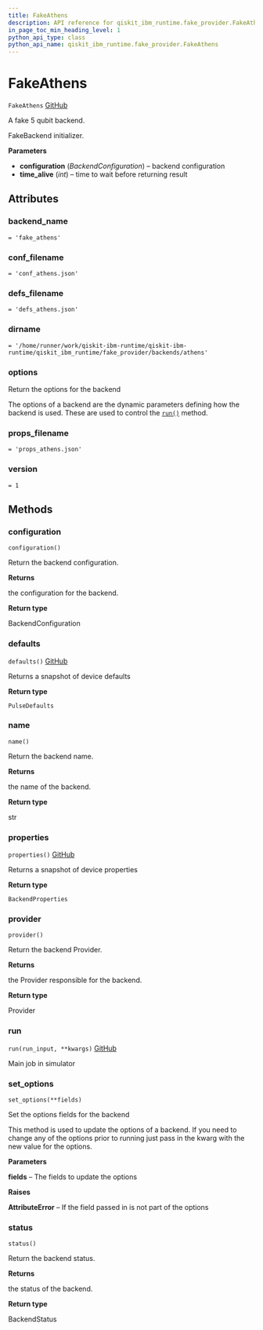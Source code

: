 ```yaml
---
title: FakeAthens
description: API reference for qiskit_ibm_runtime.fake_provider.FakeAthens
in_page_toc_min_heading_level: 1
python_api_type: class
python_api_name: qiskit_ibm_runtime.fake_provider.FakeAthens
---
```


# FakeAthens

<span id="qiskit_ibm_runtime.fake_provider.FakeAthens" />

`FakeAthens` [GitHub](https://github.com/Qiskit/qiskit-ibm-runtime/tree/stable/0.22/qiskit_ibm_runtime/fake_provider/backends/athens/fake_athens.py#L31-L38 "view source code")

A fake 5 qubit backend.

FakeBackend initializer.

**Parameters**

*   **configuration** (*BackendConfiguration*) – backend configuration
*   **time\_alive** (*int*) – time to wait before returning result

## Attributes

<span id="qiskit_ibm_runtime.fake_provider.FakeAthens.backend_name" />

### backend\_name

`= 'fake_athens'`

<span id="qiskit_ibm_runtime.fake_provider.FakeAthens.conf_filename" />

### conf\_filename

`= 'conf_athens.json'`

<span id="qiskit_ibm_runtime.fake_provider.FakeAthens.defs_filename" />

### defs\_filename

`= 'defs_athens.json'`

<span id="qiskit_ibm_runtime.fake_provider.FakeAthens.dirname" />

### dirname

`= '/home/runner/work/qiskit-ibm-runtime/qiskit-ibm-runtime/qiskit_ibm_runtime/fake_provider/backends/athens'`

<span id="qiskit_ibm_runtime.fake_provider.FakeAthens.options" />

### options

Return the options for the backend

The options of a backend are the dynamic parameters defining how the backend is used. These are used to control the [`run()`](#qiskit_ibm_runtime.fake_provider.FakeAthens.run "qiskit_ibm_runtime.fake_provider.FakeAthens.run") method.

<span id="qiskit_ibm_runtime.fake_provider.FakeAthens.props_filename" />

### props\_filename

`= 'props_athens.json'`

<span id="qiskit_ibm_runtime.fake_provider.FakeAthens.version" />

### version

`= 1`

## Methods

### configuration

<span id="qiskit_ibm_runtime.fake_provider.FakeAthens.configuration" />

`configuration()`

Return the backend configuration.

**Returns**

the configuration for the backend.

**Return type**

BackendConfiguration

### defaults

<span id="qiskit_ibm_runtime.fake_provider.FakeAthens.defaults" />

`defaults()` [GitHub](https://github.com/Qiskit/qiskit-ibm-runtime/tree/stable/0.22/qiskit_ibm_runtime/fake_provider/fake_pulse_backend.py#L29-L33 "view source code")

Returns a snapshot of device defaults

**Return type**

`PulseDefaults`

### name

<span id="qiskit_ibm_runtime.fake_provider.FakeAthens.name" />

`name()`

Return the backend name.

**Returns**

the name of the backend.

**Return type**

str

### properties

<span id="qiskit_ibm_runtime.fake_provider.FakeAthens.properties" />

`properties()` [GitHub](https://github.com/Qiskit/qiskit-ibm-runtime/tree/stable/0.22/qiskit_ibm_runtime/fake_provider/fake_qasm_backend.py#L44-L48 "view source code")

Returns a snapshot of device properties

**Return type**

`BackendProperties`

### provider

<span id="qiskit_ibm_runtime.fake_provider.FakeAthens.provider" />

`provider()`

Return the backend Provider.

**Returns**

the Provider responsible for the backend.

**Return type**

Provider

### run

<span id="qiskit_ibm_runtime.fake_provider.FakeAthens.run" />

`run(run_input, **kwargs)` [GitHub](https://github.com/Qiskit/qiskit-ibm-runtime/tree/stable/0.22/qiskit_ibm_runtime/fake_provider/fake_backend.py#L545-L574 "view source code")

Main job in simulator

### set\_options

<span id="qiskit_ibm_runtime.fake_provider.FakeAthens.set_options" />

`set_options(**fields)`

Set the options fields for the backend

This method is used to update the options of a backend. If you need to change any of the options prior to running just pass in the kwarg with the new value for the options.

**Parameters**

**fields** – The fields to update the options

**Raises**

**AttributeError** – If the field passed in is not part of the options

### status

<span id="qiskit_ibm_runtime.fake_provider.FakeAthens.status" />

`status()`

Return the backend status.

**Returns**

the status of the backend.

**Return type**

BackendStatus

